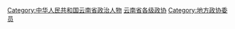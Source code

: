 [[Category:中华人民共和国云南省政治人物|Category:中华人民共和国云南省政治人物]]
[[Category:云南省各级政协|]]
[[Category:地方政协委员|Category:地方政协委员]]